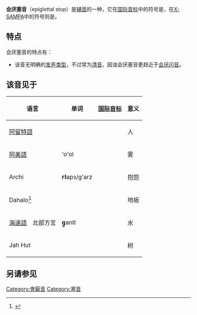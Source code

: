 {{Infobox IPA
|ipa symbol=ʡ
|ipa number=173
|decimal1=673
|x-sampa=>\
|kirshenbaum=
|braille=236
|braille2=23
|imagefile=Epiglottal stop (vector).svg
|imagesize=150px
}}
'''会厌塞音'''（epiglottal stop）是[[辅音|辅音]]的一种，它在[[国际音标|国际音标]]中的符号是{{IPA|{{尖括号|ʡ}}}}，在[[X-SAMPA|X-SAMPA]]中的符号则是{{尖括号|<tt>>\</tt>}}。

== 特点 ==
会厌塞音的特点有：
{{塞音}}
{{會厭音}}
*该音无明确的[[发声类型|发声类型]]，不过常为[[清音|清音]]，因浊会厌塞音更趋近于[[会厌闪音|会厌闪音]]。
{{口腔辅音}} 
{{中央輔音-邊輔音}}
{{肺部氣流音}}

== 该音见于 ==
{| class="wikitable"
! colspan="2" | 语言 !! 单词 !! [[国际音标|国际音标]] !! 意义 !! 注释
|-
| colspan="2" | [[阿留特語|阿留特語]] || colspan="2" align="center" | {{IPA|[ʡujamtawilʔ]}}||人|| 
|-
| colspan=2|[[阿美語|阿美語]] || 'o'ol
|{{IPA|[ʡuʡuɺ̠ᵊ]}} ||雾||除阻可能带颤音，{{IPA|[ʡ<sup>ʢ</sup>]}}.
|-
| colspan="2" | Archi || '''гӀ'''арз/g'arz ||{{IPA|[ʡarz]}}||抱怨||
|-
| colspan="2" | Dahalo<ref>{{Harvcoltxt|Maddieson|Spajić|Sands|Ladefoged|1993|pp=27, 30, 33}}</ref> ||colspan="2" align="center" | {{IPA|[ndoːʡo]}}||地板|| 
|-
| [[海達語|海達語]] || 北部方言 || '''g̱'''antl || {{IPA|[ʡʌntɬ]}}||水||在南部方言中和/q/对立。
|-
| colspan="2" | Jah Hut || colspan="2" align="center" | {{IPA|[ɲɔˑhɔˑʡ]}}||树|| 
|}

== 另请参见 ==
{{辅音}}

[[Category:會厭音|Category:會厭音]]
[[Category:塞音|Category:塞音]]